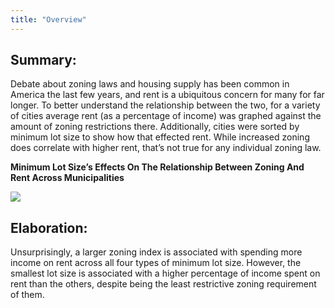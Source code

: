 ```yaml
---
title: "Overview"
---
```

## Summary:
  Debate about zoning laws and housing supply has been common in America the last few years, and rent is a ubiquitous concern for many for far longer. To better understand the relationship between the two, for a variety of cities average rent (as a percentage of income) was graphed against the amount of zoning restrictions there. Additionally, cities were sorted by minimum lot size to show how that effected rent. While increased zoning does correlate with higher rent, that's not true for any individual zoning law.



**Minimum Lot Size's Effects On The Relationship Between Zoning And Rent Across Municipalities** 


![](minimum_lot_size_comparison.png)

## Elaboration:
  Unsurprisingly, a larger zoning index is associated with spending more income on rent across all four types of minimum lot size. However, the smallest lot size is associated with a higher percentage of income spent on rent than the others, despite being the least restrictive zoning requirement of them. 

